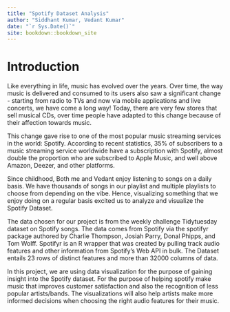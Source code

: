 ```yaml
--- 
title: "Spotify Dataset Analysis"
author: "Siddhant Kumar, Vedant Kumar"
date: "`r Sys.Date()`"
site: bookdown::bookdown_site
---
```


# Introduction

Like everything in life, music has evolved over the years. Over time, the way music is delivered and consumed to its users also saw a significant change - starting from radio to TVs and now via mobile applications and live concerts, we have come a long way! Today, there are very few stores that sell musical CDs, over time people have adapted to this change because of their affection towards music. 

This change gave rise to one of the most popular music streaming services in the world: Spotify. According to recent statistics, 35% of subscribers to a music streaming service worldwide have a subscription with Spotify, almost double the proportion who are subscribed to Apple Music, and well above Amazon, Deezer, and other platforms.

Since childhood, Both me and Vedant enjoy listening to songs on a daily basis. We have thousands of songs in our playlist and multiple playlists to choose from depending on the vibe. Hence, visualizing something that we enjoy doing on a regular basis excited us to analyze and visualize the Spotify Dataset. 

The data chosen for our project is from the weekly challenge Tidytuesday dataset on Spotify songs. The data comes from Spotify via the spotifyr package authored by Charlie Thompson, Josiah Parry, Donal Phipps, and Tom Wolff. Spotifyr is an R wrapper that was created by pulling track audio features and other information from Spotify’s Web API in bulk. The Dataset entails 23 rows of distinct features and more than 32000 columns of data. 

In this project, we are using data visualization for the purpose of gaining insight into the Spotify dataset. For the purpose of helping spotify make music that improves customer satisfaction and also the recognition of less popular artists/bands. The visualizations will also help artists make more informed decisions when choosing the right audio features for their music.